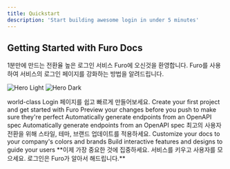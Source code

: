 ```yaml
---
title: Quickstart
description: 'Start building awesome login in under 5 minutes'
---
```


## Getting Started with Furo Docs

1분만에 만드는 전환율 높은 로그인 서비스 Furo에 오신것을 환영합니다. Furo를 사용하여 서비스의 로그인 페이지를 강화하는 방법을 알려드립니다.

<img
  className="block dark:hidden"
  src="/images/hero-light.svg"
  alt="Hero Light"
/>
<img
  className="hidden dark:block"
  src="/images/hero-dark.svg"
  alt="Hero Dark"
/>

<Steps>
  <Step title="Setting up">
    world-class Login 페이지를 쉽고 빠르게 만들어보세요.

<CardGroup cols={2}>
  <Card
    title="Create your first Project"
    icon="pen-to-square"
    href="https://console.furo.one"
  >
    Create your first project and get started with Furo
  </Card>
  <Card title="Preview Changes" icon="image" href="essentials/preview">
    Preview your changes before you push to make sure they're perfect
  </Card>
  <Card title="Start with SDK" icon="screwdriver-wrench" href="sdks">
    Automatically generate endpoints from an OpenAPI spec
  </Card>
  <Card title="Reference APIs" icon="code" href="api-reference">
    Automatically generate endpoints from an OpenAPI spec
  </Card>
</CardGroup>
  </Step>
  <Step title="Make it yours">
    최고의 사용자 전환을 위해 스타일, 테마, 브랜드 업데이트를 적용하세요.

<CardGroup cols={2}>
  <Card
    title="Customize Style"
    icon="palette"
    href="essentials/style"
  >
    Customize your docs to your company's colors and brands
  </Card>
  <Card
    title="Add Social Login"
    icon="share-from-square"
    href="essentials/social"
  >
    Build interactive features and designs to guide your users
  </Card>
  </CardGroup>
  </Step>
  <Step title="Last Step">
  <Check>**이제 가장 중요한 것에 집중하세요. 서비스를 키우고 사용자를 모으세요. 로그인은 Furo가 알아서 해드립니다.**</Check>

  </Step>
</Steps>
